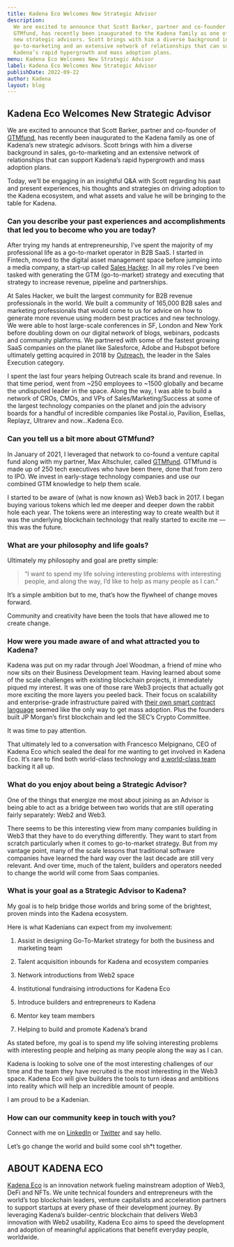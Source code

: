 ```yaml
---
title: Kadena Eco Welcomes New Strategic Advisor
description:
  We are excited to announce that Scott Barker, partner and co-founder of
  GTMfund, has recently been inaugurated to the Kadena family as one of Kadena’s
  new strategic advisors. Scott brings with him a diverse background in sales,
  go-to-marketing and an extensive network of relationships that can support
  Kadena’s rapid hypergrowth and mass adoption plans.
menu: Kadena Eco Welcomes New Strategic Advisor
label: Kadena Eco Welcomes New Strategic Advisor
publishDate: 2022-09-22
author: Kadena
layout: blog
---
```


## Kadena Eco Welcomes New Strategic Advisor

We are excited to announce that Scott Barker, partner and co-founder of
[GTMfund](https://www.gtmfund.com/), has recently been inaugurated to the Kadena
family as one of Kadena’s new strategic advisors. Scott brings with him a
diverse background in sales, go-to-marketing and an extensive network of
relationships that can support Kadena’s rapid hypergrowth and mass adoption
plans.

Today, we’ll be engaging in an insightful Q&A with Scott regarding his past and
present experiences, his thoughts and strategies on driving adoption to the
Kadena ecosystem, and what assets and value he will be bringing to the table for
Kadena.

### Can you describe your past experiences and accomplishments that led you to become who you are today?

After trying my hands at entrepreneurship, I’ve spent the majority of my
professional life as a go-to-market operator in B2B SaaS. I started in Fintech,
moved to the digital asset management space before jumping into a media company,
a start-up called [Sales Hacker](https://www.saleshacker.com/). In all my roles
I’ve been tasked with generating the GTM (go-to-market) strategy and executing
that strategy to increase revenue, pipeline and partnerships.

At Sales Hacker, we built the largest community for B2B revenue professionals in
the world. We built a community of 165,000 B2B sales and marketing professionals
that would come to us for advice on how to generate more revenue using modern
best practices and new technology. We were able to host large-scale conferences
in SF, London and New York before doubling down on our digital network of blogs,
webinars, podcasts and community platforms. We partnered with some of the
fastest growing SaaS companies on the planet like Salesforce, Adobe and Hubspot
before ultimately getting acquired in 2018 by
[Outreach](https://www.outreach.io/), the leader in the Sales Execution
category.

I spent the last four years helping Outreach scale its brand and revenue. In
that time period, went from ~250 employees to ~1500 globally and became the
undisputed leader in the space. Along the way, I was able to build a network of
CROs, CMOs, and VPs of Sales/Marketing/Success at some of the largest technology
companies on the planet and join the advisory boards for a handful of incredible
companies like Postal.io, Pavilion, Esellas, Replayz, Ultrarev and now…Kadena
Eco.

### Can you tell us a bit more about GTMfund?

In January of 2021, I leveraged that network to co-found a venture capital fund
along with my partner, Max Altschuler, called
[GTMfund](https://www.gtmfund.com/). GTMfund is made up of 250 tech executives
who have been there, done that from zero to IPO. We invest in early-stage
technology companies and use our combined GTM knowledge to help them scale.

I started to be aware of (what is now known as) Web3 back in 2017. I began
buying various tokens which led me deeper and deeper down the rabbit hole each
year. The tokens were an interesting way to create wealth but it was the
underlying blockchain technology that really started to excite me — this was the
future.

### What are your philosophy and life goals?

Ultimately my philosophy and goal are pretty simple:

> “I want to spend my life solving interesting problems with interesting people,
> and along the way, I’d like to help as many people as I can.”

It’s a simple ambition but to me, that’s how the flywheel of change moves
forward.

Community and creativity have been the tools that have allowed me to create
change.

### How were you made aware of and what attracted you to Kadena?

Kadena was put on my radar through Joel Woodman, a friend of mine who now sits
on their Business Development team. Having learned about some of the scale
challenges with existing blockchain projects, it immediately piqued my interest.
It was one of those rare Web3 projects that actually got more exciting the more
layers you peeled back. Their focus on scalability and enterprise-grade
infrastructure paired with
[their own smart contract language](https://medium.com/kadena-io/from-haskell-to-pact-my-journey-in-code-toward-a-more-stable-and-secure-environment-for-b06e9e3916fb)
seemed like the only way to get mass adoption. Plus the founders built JP
Morgan’s first blockchain and led the SEC’s Crypto Committee.

It was time to pay attention.

That ultimately led to a conversation with Francesco Melpignano, CEO of Kadena
Eco which sealed the deal for me wanting to get involved in Kadena Eco. It’s
rare to find both world-class technology and
[a world-class team](https://kadena.io/about/) backing it all up.

### What do you enjoy about being a Strategic Advisor?

One of the things that energize me most about joining as an Advisor is being
able to act as a bridge between two worlds that are still operating fairly
separately: Web2 and Web3.

There seems to be this interesting view from many companies building in Web3
that they have to do everything differently. They want to start from scratch
particularly when it comes to go-to-market strategy. But from my vantage point,
many of the scale lessons that traditional software companies have learned the
hard way over the last decade are still very relevant. And over time, much of
the talent, builders and operators needed to change the world will come from
Saas companies.

### What is your goal as a Strategic Advisor to Kadena?

My goal is to help bridge those worlds and bring some of the brightest, proven
minds into the Kadena ecosystem.

Here is what Kadenians can expect from my involvement:

1.  Assist in designing Go-To-Market strategy for both the business and
    marketing team

2.  Talent acquisition inbounds for Kadena and ecosystem companies

3.  Network introductions from Web2 space

4.  Institutional fundraising introductions for Kadena Eco

5.  Introduce builders and entrepreneurs to Kadena

6.  Mentor key team members

7.  Helping to build and promote Kadena’s brand

As stated before, my goal is to spend my life solving interesting problems with
interesting people and helping as many people along the way as I can.

Kadena is looking to solve one of the most interesting challenges of our time
and the team they have recruited is the most interesting in the Web3 space.
Kadena Eco will give builders the tools to turn ideas and ambitions into reality
which will help an incredible amount of people.

I am proud to be a Kadenian.

### How can our community keep in touch with you?

Connect with me on [LinkedIn](https://www.linkedin.com/in/ssbarker/) or
[Twitter](https://twitter.com/scottbGTM) and say hello.

Let’s go change the world and build some cool sh\*t together.

## ABOUT KADENA ECO

[Kadena Eco](https://medium.com/kadena-io/kadena-eco-grants-e5368b4f4c3a) is an
innovation network fueling mainstream adoption of Web3, DeFi and NFTs. We unite
technical founders and entrepreneurs with the world’s top blockchain leaders,
venture capitalists and acceleration partners to support startups at every phase
of their development journey. By leveraging Kadena’s builder-centric blockchain
that delivers Web3 innovation with Web2 usability, Kadena Eco aims to speed the
development and adoption of meaningful applications that benefit everyday
people, worldwide.
